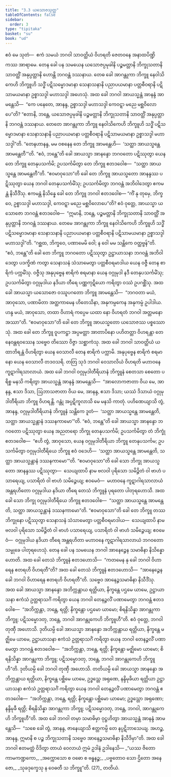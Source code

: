 ```yaml
---
title: "3.3 ယသောဇသုတ္တ"
tableOfContents: false
sidebar:
  order: 3
type: "tipitaka"
basket: "su"
book: "ud"
---
```



<DynamicBreadcrumb />

<Division number="23" book="ud" e="ch" v="18" p="104">

<Paragraph number="177" book="ud">
ဧဝံ မေ သုတံ—  ဧကံ သမယံ ဘဂဝါ သာဝတ္ထိယံ ဝိဟရတိ ဇေတဝနေ အနာထပိဏ္ဍိကဿ အာရာမေ. တေန ခေါ ပန သမယေန ယသောဇပ္ပမုခါနိ ပဉ္စမတ္တာနိ ဘိက္ခုသတာနိ သာဝတ္ထိံ အနုပ္ပတ္တာနိ ဟောန္တိ ဘဂဝန္တံ ဒဿနာယ. တေဓ ခေါ အာဂန္တုကာ ဘိက္ခူ နေဝါသိကေဟိ ဘိက္ခူဟိ သဒ္ဓိံ ပဋိသမ္မောဒမာနာ သေနာသနာနိ ပညာပယမာနာ ပတ္တစီဝရာနိ ပဋိသာမယမာနာ ဥစ္စာသဒ္ဒါ မဟာသဒ္ဒါ အဟေသုံ.
</Paragraph>

<Paragraph number="178" book="ud">
အထ ခေါ ဘဂဝါ အာယသ္မန္တံ အာနန္ဒံ အာမန္တေသိ—  “ကေ ပနေတေ, အာနန္ဒ, ဥစ္စာသဒ္ဒါ မဟာသဒ္ဒါ ကေဝဋ္ဋာ မညေ မစ္ဆဝိလောပေ”တိ? “ဧတာနိ, ဘန္တေ, ယသောဇပ္ပမုခါနိ ပဉ္စမတ္တာနိ ဘိက္ခုသတာနိ သာဝတ္ထိံ အနုပ္ပတ္တာနိ ဘဂဝန္တံ ဒဿနာယ. တေတေ အာဂန္တုကာ ဘိက္ခူ နေဝါသိကေဟိ ဘိက္ခူဟိ သဒ္ဓိံ ပဋိသမ္မောဒမာနာ သေနာသနာနိ ပညာပယမာနာ ပတ္တစီဝရာနိ ပဋိသာမယမာနာ ဥစ္စာသဒ္ဒါ မဟာသဒ္ဒါ”တိ. “တေနဟာနန္ဒ, မမ ဝစနေန တေ ဘိက္ခူ အာမန္တေဟိ—  ‘သတ္ထာ အာယသ္မန္တေ အာမန္တေတီ’”တိ.
</Paragraph>

<Paragraph number="179" book="ud">
“ဧဝံ, ဘန္တေ”တိ ခေါ အာယသ္မာ အာနန္ဒော ဘဂဝတော ပဋိဿုတွာ ယေန တေ ဘိက္ခူ တေနုပသင်္ကမိ; ဥပသင်္ကမိတွာ တေ ဘိက္ခူ ဧတဒဝေါစ—  “သတ္ထာ အာယသ္မန္တေ အာမန္တေတီ”တိ. “ဧဝမာဝုသော”တိ ခေါ တေ ဘိက္ခူ အာယသ္မတော အာနန္ဒဿ ပဋိဿုတွာ ယေန ဘဂဝါ တေနုပသင်္ကမိံသု; ဥပသင်္ကမိတွာ ဘဂဝန္တံ အဘိဝါဒေတွာ ဧကမန္တံ နိသီဒိံသု. ဧကမန္တံ နိသိန္နေ ခေါ တေ ဘိက္ခူ ဘဂဝါ ဧတဒဝေါစ—
</Paragraph>

<Paragraph number="180" book="ud">
“ကိံ နု တုမှေ, ဘိက္ခဝေ, ဥစ္စာသဒ္ဒါ မဟာသဒ္ဒါ, ကေဝဋ္ဋာ မညေ မစ္ဆဝိလောပေ”တိ? ဧဝံ ဝုတ္တေ, အာယသ္မာ ယသောဇော ဘဂဝန္တံ ဧတဒဝေါစ—  “ဣမာနိ, ဘန္တေ, ပဉ္စမတ္တာနိ ဘိက္ခုသတာနိ သာဝတ္ထိံ အနုပ္ပတ္တာနိ ဘဂဝန္တံ ဒဿနာယ. တေမေ အာဂန္တုကာ ဘိက္ခူ နေဝါသိကေဟိ ဘိက္ခူဟိ သဒ္ဓိံ ပဋိသမ္မောဒမာနာ သေနာသနာနိ ပညာပယမာနာ ပတ္တစီဝရာနိ ပဋိသာမယမာနာ ဥစ္စာသဒ္ဒါ မဟာသဒ္ဒါ”တိ. “ဂစ္ဆထ, ဘိက္ခဝေ, ပဏာမေမိ ဝေါ; န ဝေါ မမ သန္တိကေ ဝတ္ထဗ္ဗန်”တိ.
</Paragraph>

<Paragraph number="181" book="ud">
“ဧဝံ, ဘန္တေ”တိ ခေါ တေ ဘိက္ခူ ဘဂဝတော ပဋိဿုတွာ ဥဋ္ဌာယာသနာ ဘဂဝန္တံ အဘိဝါဒေတွာ ပဒက္ခိဏံ ကတွာ သေနာသနံ သံသာမေတွာ ပတ္တစီဝရမာဒါယ ယေန ဝဇ္ဇီ တေန စာရိကံ ပက္ကမိံသု. ဝဇ္ဇီသု အနုပုဗ္ဗေန စာရိကံ စရမာနာ ယေန ဝဂ္ဂုမုဒါ နဒီ တေနုပသင်္ကမိံသု; ဥပသင်္ကမိတွာ ဝဂ္ဂုမုဒါယ နဒိယာ တီရေ ပဏ္ဏကုဋိယော ကရိတွာ ဝဿံ ဥပဂစ္ဆိံသု.
</Paragraph>

<Paragraph number="182" book="ud">
အထ ခေါ အာယသ္မာ ယသောဇော ဝဿူပဂတော ဘိက္ခူ အာမန္တေသိ—  “ဘဂဝတာ မယံ, အာဝုသော, ပဏာမိတာ အတ္ထကာမေန ဟိတေသိနာ, အနုကမ္ပကေန အနုကမ္ပံ ဥပါဒါယ. ဟန္ဒ မယံ, အာဝုသော, တထာ ဝိဟာရံ ကပ္ပေမ ယထာ နော ဝိဟရတံ ဘဂဝါ အတ္တမနော အဿာ”တိ. “ဧဝမာဝုသော”တိ ခေါ တေ ဘိက္ခူ အာယသ္မတော ယသောဇဿ ပစ္စဿောသုံ. အထ ခေါ တေ ဘိက္ခူ ဝူပကဋ္ဌာ အပ္ပမတ္တာ အာတာပိနော ပဟိတတ္တာ ဝိဟရန္တာ တေနေဝန္တရဝဿေန သဗ္ဗေဝ တိဿော ဝိဇ္ဇာ သစ္ဆာကံသု.
</Paragraph>

<Paragraph number="183" book="ud">
အထ ခေါ ဘဂဝါ သာဝတ္ထိယံ ယထာဘိရန္တံ ဝိဟရိတွာ ယေန ဝေသာလီ တေန စာရိကံ ပက္ကာမိ. အနုပုဗ္ဗေန စာရိကံ စရမာနော ယေန ဝေသာလီ တဒဝသရိ. တတြ သုဒံ ဘဂဝါ ဝေသာလိယံ ဝိဟရတိ မဟာဝနေ ကူဋာဂါရသာလာယံ.
</Paragraph>

<Paragraph number="184" book="ud">
အထ ခေါ ဘဂဝါ ဝဂ္ဂုမုဒါတီရိယာနံ ဘိက္ခူနံ စေတသာ စေတော ပရိစ္စ မနသိ ကရိတွာ အာယသ္မန္တံ အာနန္ဒံ အာမန္တေသိ—  “အာလောကဇာတာ ဝိယ မေ, အာနန္ဒ, ဧသာ ဒိသာ, ဩဘာသဇာတာ ဝိယ မေ, အာနန္ဒ, ဧသာ ဒိသာ; ယဿံ ဒိသာယံ ဝဂ္ဂုမုဒါတီရိယာ ဘိက္ခူ ဝိဟရန္တိ. ဂန္တုံ အပ္ပဋိကူလာသိ မေ မနသိ ကာတုံ. ပဟိဏေယျာသိ တွံ, အာနန္ဒ, ဝဂ္ဂုမုဒါတီရိယာနံ ဘိက္ခူနံ သန္တိကေ ဒူတံ—  ‘သတ္ထာ အာယသ္မန္တေ အာမန္တေတိ, သတ္ထာ အာယသ္မန္တာနံ ဒဿနကာမော’”တိ.
</Paragraph>

<Paragraph number="185" book="ud">
“ဧဝံ, ဘန္တေ”တိ ခေါ အာယသ္မာ အာနန္ဒော ဘဂဝတော ပဋိဿုတွာ ယေန အညတရော ဘိက္ခု တေနုပသင်္ကမိ; ဥပသင်္ကမိတွာ တံ ဘိက္ခုံ ဧတဒဝေါစ—  “ဧဟိ တွံ, အာဝုသော, ယေန ဝဂ္ဂုမုဒါတီရိယာ ဘိက္ခူ တေနုပသင်္ကမ; ဥပသင်္ကမိတွာ ဝဂ္ဂုမုဒါတီရိယေ ဘိက္ခူ ဧဝံ ဝဒေဟိ—  ‘သတ္ထာ အာယသ္မန္တေ အာမန္တေတိ, သတ္ထာ အာယသ္မန္တာနံ ဒဿနကာမော’”တိ.
</Paragraph>

<Paragraph number="186" book="ud">
“ဧဝမာဝုသော”တိ ခေါ သော ဘိက္ခု အာယသ္မတော အာနန္ဒဿ ပဋိဿုတွာ—  သေယျထာပိ နာမ ဗလဝါ ပုရိသော သမိဉ္ဇိတံ ဝါ ဗာဟံ ပသာရေယျ, ပသာရိတံ ဝါ ဗာဟံ သမိဉ္ဇေယျ; ဧဝမေဝံ—  မဟာဝနေ ကူဋာဂါရသာလာယံ အန္တရဟိတော ဝဂ္ဂုမုဒါယ နဒိယာ တီရေ တေသံ ဘိက္ခူနံ ပုရတော ပါတုရဟောသိ. အထ ခေါ သော ဘိက္ခု ဝဂ္ဂုမုဒါတီရိယေ ဘိက္ခူ ဧတဒဝေါစ—  “သတ္ထာ အာယသ္မန္တေ အာမန္တေတိ, သတ္ထာ အာယသ္မန္တာနံ ဒဿနကာမော”တိ.
</Paragraph>

<Paragraph number="187" book="ud">
“ဧဝမာဝုသော”တိ ခေါ တေ ဘိက္ခူ တဿ ဘိက္ခုနော ပဋိဿုတွာ သေနာသနံ သံသာမေတွာ ပတ္တစီဝရမာဒါယ—  သေယျထာပိ နာမ ဗလဝါ ပုရိသော သမိဉ္ဇိတံ ဝါ ဗာဟံ ပသာရေယျ, ပသာရိတံ ဝါ ဗာဟံ သမိဉ္ဇေယျ; ဧဝမေဝံ—  ဝဂ္ဂုမုဒါယ နဒိယာ တီရေ အန္တရဟိတာ မဟာဝနေ ကူဋာဂါရသာလာယံ ဘဂဝတော သမ္မုခေ ပါတုရဟေသုံ. တေန ခေါ ပန သမယေန ဘဂဝါ အာနေဉ္ဇေန သမာဓိနာ နိသိန္နော ဟောတိ. အထ ခေါ တေသံ ဘိက္ခူနံ ဧတဒဟောသိ—  “ကတမေန နု ခေါ ဘဂဝါ ဝိဟာရေန ဧတရဟိ ဝိဟရတီ”တိ? အထ ခေါ တေသံ ဘိက္ခူနံ ဧတဒဟောသိ—  “အာနေဉ္ဇေန ခေါ ဘဂဝါ ဝိဟာရေန ဧတရဟိ ဝိဟရတီ”တိ. သဗ္ဗေဝ အာနေဉ္ဇသမာဓိနာ နိသီဒိံသု.
</Paragraph>

<Paragraph number="188" book="ud">
အထ ခေါ အာယသ္မာ အာနန္ဒော အဘိက္ကန္တာယ ရတ္တိယာ, နိက္ခန္တေ ပဌမေ ယာမေ, ဥဋ္ဌာယာသနာ ဧကံသံ ဥတ္တရာသင်္ဂံ ကရိတွာ ယေန ဘဂဝါ တေနဉ္ဇလိံ ပဏာမေတွာ ဘဂဝန္တံ ဧတဒဝေါစ—  “အဘိက္ကန္တာ, ဘန္တေ, ရတ္တိ; နိက္ခန္တော ပဌမော ယာမော; စိရနိသိန္နာ အာဂန္တုကာ ဘိက္ခူ; ပဋိသမ္မောဒတု, ဘန္တေ, ဘဂဝါ အာဂန္တုကေဟိ ဘိက္ခူဟီ”တိ. ဧဝံ ဝုတ္တေ, ဘဂဝါ တုဏှီ အဟောသိ.
</Paragraph>

<Paragraph number="189" book="ud">
ဒုတိယမ္ပိ ခေါ အာယသ္မာ အာနန္ဒော အဘိက္ကန္တာယ ရတ္တိယာ, နိက္ခန္တေ မဇ္ဈိမေ ယာမေ, ဥဋ္ဌာယာသနာ ဧကံသံ ဥတ္တရာသင်္ဂံ ကရိတွာ ယေန ဘဂဝါ တေနဉ္ဇလိံ ပဏာမေတွာ ဘဂဝန္တံ ဧတဒဝေါစ—  “အဘိက္ကန္တာ, ဘန္တေ, ရတ္တိ; နိက္ခန္တော မဇ္ဈိမော ယာမော; စိရနိသိန္နာ အာဂန္တုကာ ဘိက္ခူ; ပဋိသမ္မောဒတု, ဘန္တေ, ဘဂဝါ အာဂန္တုကေဟိ ဘိက္ခူဟီ”တိ. ဒုတိယမ္ပိ ခေါ ဘဂဝါ တုဏှီ အဟောသိ.
</Paragraph>

<Paragraph number="190" book="ud">
တတိယမ္ပိ ခေါ အာယသ္မာ အာနန္ဒော အဘိက္ကန္တာယ ရတ္တိယာ, နိက္ခန္တေ ပစ္ဆိမေ ယာမေ, ဥဒ္ဓသ္တေ အရုဏေ, နန္ဒိမုခိယာ ရတ္တိယာ ဥဋ္ဌာယာသနာ ဧကံသံ ဥတ္တရာသင်္ဂံ ကရိတွာ ယေန ဘဂဝါ တေနဉ္ဇလိံ ပဏာမေတွာ ဘဂဝန္တံ ဧတဒဝေါစ—  “အဘိက္ကန္တာ, ဘန္တေ, ရတ္တိ; နိက္ခန္တော ပစ္ဆိမော ယာမော; ဥဒ္ဓသ္တော အရုဏော; နန္ဒိမုခီ ရတ္တိ; စိရနိသိန္နာ အာဂန္တုကာ ဘိက္ခူ; ပဋိသမ္မောဒတု, ဘန္တေ, ဘဂဝါ, အာဂန္တုကေဟိ ဘိက္ခူဟီ”တိ.
</Paragraph>

<Paragraph number="191" book="ud">
အထ ခေါ ဘဂဝါ တမှာ သမာဓိမှာ ဝုဋ္ဌဟိတွာ အာယသ္မန္တံ အာနန္ဒံ အာမန္တေသိ—  “သစေ ခေါ တွံ, အာနန္ဒ, ဇာနေယျာသိ ဧတ္တကမ္ပိ တေ နပ္ပဋိဘာသေယျ. အဟဉ္စ, အာနန္ဒ, ဣမာနိ စ ပဉ္စ ဘိက္ခုသတာနိ သဗ္ဗေဝ အာနေဉ္ဇသမာဓိနာ နိသီဒိမှာ”တိ.
</Paragraph>

<Paragraph number="192" book="ud">
အထ ခေါ ဘဂဝါ ဧတမတ္ထံ ဝိဒိတွာ တာယံ ဝေလာယံ ဣမံ ဥဒါနံ ဥဒါနေသိ—
</Paragraph>

<Paragraph number="193" type="verses" book="ud">
_“ယဿ ဇိတော ကာမကဏ္ဍကော,_  
_အက္ကောသော စ ဝဓော စ ဗန္ဓနဉ္စ;_  
_ပဗ္ဗတောဝ သော ဌိတော အနေဇော,_  
_သုခဒုက္ခေသု န ဝေဓတီ သ ဘိက္ခူ”တိ. (27)_  


</Paragraph>
</Division>

<Paragraph number="194" type="center" book="ud">
တတိယံ.
</Paragraph>